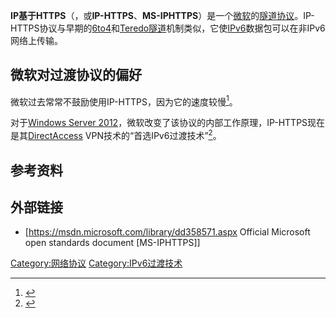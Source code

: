 {{NoteTA
|G1=IT
}}
'''IP基于HTTPS'''（{{lang|en|'''IP over HTTPS'''}}，或'''IP-HTTPS'''、'''MS-IPHTTPS'''）是一个[[微软|微软]]的[[隧道协议|隧道协议]]。IP-HTTPS协议与早期的[[6to4|6to4]]和[[Teredo隧道|Teredo隧道]]机制类似，它使[[IPv6|IPv6]]数据包可以在非IPv6网络上传输。

== 微软对过渡协议的偏好 ==
微软过去常常不鼓励使用IP-HTTPS，因为它的速度较慢<ref>{{Cite web|url=https://blogs.technet.microsoft.com/tomshinder/2010/03/30/more-on-directaccess-split-tunneling-and-force-tunneling/|title=More on DirectAccess Split Tunneling and Force Tunneling|author=Tom Shinder|date=2010-03-30|publisher=Microsoft|quote=The problem with IP-HTTPS is that it should be considered, and is instantiated as, a protocol of last resort. [...] the primary reason being that it’s the lowest performing of the IPv6 transition technology protocols.|accessdate=2016-12-17|archive-date=2018-08-23|archive-url=https://web.archive.org/web/20180823073942/https://blogs.technet.microsoft.com/tomshinder/2010/03/30/more-on-directaccess-split-tunneling-and-force-tunneling/|dead-url=no}}</ref>。

对于[[Windows_Server_2012|Windows Server 2012]]，微软改变了该协议的内部工作原理，IP-HTTPS现在是其[[DirectAccess|DirectAccess]] VPN技术的“首选IPv6过渡技术”<ref>{{Cite web|url=https://blogs.technet.microsoft.com/tip_of_the_day/2013/11/11/tip-of-the-day-direct-access-and-ip-https/|title=Tip of the Day: Direct Access and IP-HTTPS|author=Robert Mitchell|date=2013-11-11|publisher=Microsoft|quote=IP-HTTPS is now the preferred IPv6 transition technology for DirectAccess.|accessdate=2016-12-17|archive-date=2019-02-16|archive-url=https://web.archive.org/web/20190216161621/https://blogs.technet.microsoft.com/tip_of_the_day/2013/11/11/tip-of-the-day-direct-access-and-ip-https/|dead-url=no}}</ref>。

== 参考资料 ==
{{reflist}}

== 外部链接 ==
* [https://msdn.microsoft.com/library/dd358571.aspx{{Wayback|url=https://msdn.microsoft.com/library/dd358571.aspx |date=20161220221138 }} Official Microsoft open standards document [MS-IPHTTPS<nowiki>]</nowiki>]{{en}}

[[Category:网络协议|Category:网络协议]]
[[Category:IPv6过渡技术|Category:IPv6过渡技术]]